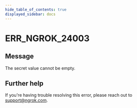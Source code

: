 ```yaml
---
hide_table_of_contents: true
displayed_sidebar: docs
---
```



# ERR_NGROK_24003

## Message

The secret value cannot be empty.

<ErrorDetails error="err_ngrok_24003" />

## Further help

If you're having trouble resolving this error, please reach out to [support@ngrok.com](mailto:support@ngrok.com?subject=Help%20with%20ERR_NGROK_24003).
